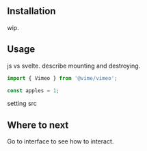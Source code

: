 
<Meta title="Packages/Vimeo/Getting Started" />

## Installation

wip.

## Usage

js vs svelte.
describe mounting and destroying.

```js
import { Vimeo } from '@vime/vimeo'; 

const apples = 1;
```

setting src

## Where to next

Go to interface to see how to interact.